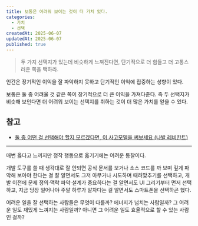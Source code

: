 ```yaml
---
title: 보통은 어려워 보이는 것이 더 가치 있다.
categories:
  - 가치
  - 선택
createdAt: 2025-06-07
updatedAt: 2025-06-07
published: true
---
```


> 두 가지 선택지가 있는데 비슷하게 느껴진다면, 단기적으로 더 힘들고 더 고통스러운 쪽을 택하라.

인간은 장기적인 이익을 잘 파악하지 못하고 단기적인 이익에 집중하는 성향이 있다.

보통은 둘 중 어려울 것 같은 쪽이 장기적으로 더 큰 이익을 가져다준다. 즉 두 선택지가 비슷해 보인다면 더 어려워 보이는 선택지를 취하는 것이 더 많은 가치를 얻을 수 있다.

## 참고

- [둘 중 어떤 걸 선택해야 할지 모르겠다면, 이 사고모델을 써보세요 (나발 레비칸트)](https://www.youtube.com/watch?v=XeJr8w1hOlc)

---

매번 옳다고 느끼지만 정작 행동으로 옮기기에는 어려운 통찰이다.

개발 도구를 쓸 때 생각대로 잘 안되면 공식 문서를 보거나 소스 코드를 까 보며 깊게 파악해 보아야 한다는 걸 잘 알면서도 그저 아무거나 시도하며 때려맞추기를 선택하고, 개발 이전에 문제 정의·맥락 파악·설계가 중요하다는 걸 알면서도 UI 그리기부터 먼저 선택하고, 지금 당장 일어나야 주말 하루가 알차다는 걸 알면서도 스마트폰을 선택하곤 했다.

어려운 일을 잘 선택하는 사람들은 무엇이 다를까? 에너지가 넘치는 사람일까? 그 어려운 일도 재밌게 느껴지는 사람일까? 아니면 그 어려운 일도 효율적으로 할 수 있는 사람인 걸까?
